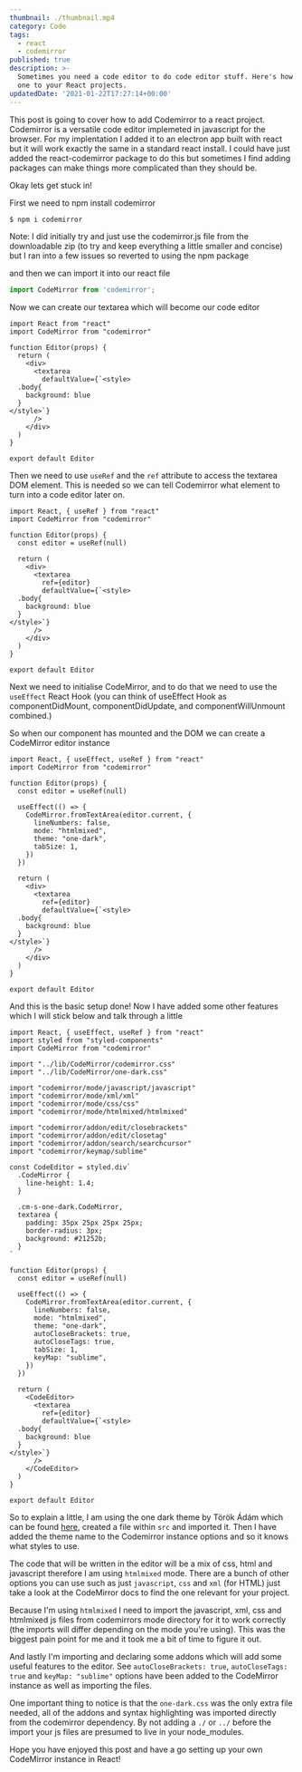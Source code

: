 ```yaml
---
thumbnail: ./thumbnail.mp4
category: Code
tags:
  - react
  - codemirror
published: true
description: >-
  Sometimes you need a code editor to do code editor stuff. Here's how to add
  one to your React projects.
updatedDate: '2021-01-22T17:27:14+00:00'
---
```


This post is going to cover how to add Codemirror to a react project. Codemirror
is a versatile code editor implemeted in javascript for the browser. For my
implentation I added it to an electron app built with react but it will work
exactly the same in a standard react install. I could have just added the
react-codemirror package to do this but sometimes I find adding packages can
make things more complicated than they should be.

Okay lets get stuck in!

First we need to npm install codemirror

```bash
$ npm i codemirror
```

Note: I did initially try and just use the codemirror.js file from the
downloadable zip (to try and keep everything a little smaller and concise) but I
ran into a few issues so reverted to using the npm package

and then we can import it into our react file

```js
import CodeMirror from 'codemirror';
```

Now we can create our textarea which will become our code editor

```jsx{4-16}
import React from "react"
import CodeMirror from "codemirror"

function Editor(props) {
  return (
    <div>
      <textarea
        defaultValue={`<style>
  .body{
    background: blue
  }
</style>`}
      />
    </div>
  )
}

export default Editor
```

Then we need to use `useRef` and the `ref` attribute to access the textarea DOM
element. This is needed so we can tell Codemirror what element to turn into a
code editor later on.

```jsx{1,5,10}
import React, { useRef } from "react"
import CodeMirror from "codemirror"

function Editor(props) {
  const editor = useRef(null)

  return (
    <div>
      <textarea
        ref={editor}
        defaultValue={`<style>
  .body{
    background: blue
  }
</style>`}
      />
    </div>
  )
}

export default Editor
```

Next we need to initialise CodeMirror, and to do that we need to use the
`useEffect` React Hook (you can think of useEffect Hook as componentDidMount,
componentDidUpdate, and componentWillUnmount combined.)

So when our component has mounted and the DOM we can create a CodeMirror editor
instance

```jsx{1,7-14}
import React, { useEffect, useRef } from "react"
import CodeMirror from "codemirror"

function Editor(props) {
  const editor = useRef(null)

  useEffect(() => {
    CodeMirror.fromTextArea(editor.current, {
      lineNumbers: false,
      mode: "htmlmixed",
      theme: "one-dark",
      tabSize: 1,
    })
  })

  return (
    <div>
      <textarea
        ref={editor}
        defaultValue={`<style>
  .body{
    background: blue
  }
</style>`}
      />
    </div>
  )
}

export default Editor
```

And this is the basic setup done! Now I have added some other features which I
will stick below and talk through a little

```jsx{2,4-16,18-25}
import React, { useEffect, useRef } from "react"
import styled from "styled-components"
import CodeMirror from "codemirror"

import "../lib/CodeMirror/codemirror.css"
import "../lib/CodeMirror/one-dark.css"

import "codemirror/mode/javascript/javascript"
import "codemirror/mode/xml/xml"
import "codemirror/mode/css/css"
import "codemirror/mode/htmlmixed/htmlmixed"

import "codemirror/addon/edit/closebrackets"
import "codemirror/addon/edit/closetag"
import "codemirror/addon/search/searchcursor"
import "codemirror/keymap/sublime"

const CodeEditor = styled.div`
  .CodeMirror {
    line-height: 1.4;
  }

  .cm-s-one-dark.CodeMirror,
  textarea {
    padding: 35px 25px 25px 25px;
    border-radius: 3px;
    background: #21252b;
  }
`

function Editor(props) {
  const editor = useRef(null)

  useEffect(() => {
    CodeMirror.fromTextArea(editor.current, {
      lineNumbers: false,
      mode: "htmlmixed",
      theme: "one-dark",
      autoCloseBrackets: true,
      autoCloseTags: true,
      tabSize: 1,
      keyMap: "sublime",
    })
  })

  return (
    <CodeEditor>
      <textarea
        ref={editor}
        defaultValue={`<style>
  .body{
    background: blue
  }
</style>`}
      />
    </CodeEditor>
  )
}

export default Editor
```

So to explain a little, I am using the one dark theme by Török Ádám which can be
found [here](https://github.com/Aerobird98/codemirror-one-dark-theme), created a
file within `src` and imported it. Then I have added the theme name to the
Codemirror instance options and so it knows what styles to use.

The code that will be written in the editor will be a mix of css, html and
javascript therefore I am using `htmlmixed` mode. There are a bunch of other
options you can use such as just `javascript`, `css` and `xml` (for HTML) just
take a look at the CodeMirror docs to find the one relevant for your project.

Because I'm using `htmlmixed` I need to import the javascript, xml, css and
htmlmixed js files from codemirrors mode directory for it to work correctly (the
imports will differ depending on the mode you're using). This was the biggest
pain point for me and it took me a bit of time to figure it out.

And lastly I'm importing and declaring some addons which will add some useful
features to the editor. See `autoCloseBrackets: true`, `autoCloseTags: true` and
`keyMap: "sublime"` options have been added to the CodeMirror instance as well
as importing the files.

One important thing to notice is that the `one-dark.css` was the only extra file
needed, all of the addons and syntax highlighting was imported directly from the
codemirror dependency. By not adding a `./` or `../` before the import your js
files are presumed to live in your node_modules.

Hope you have enjoyed this post and have a go setting up your own CodeMirror
instance in React!
